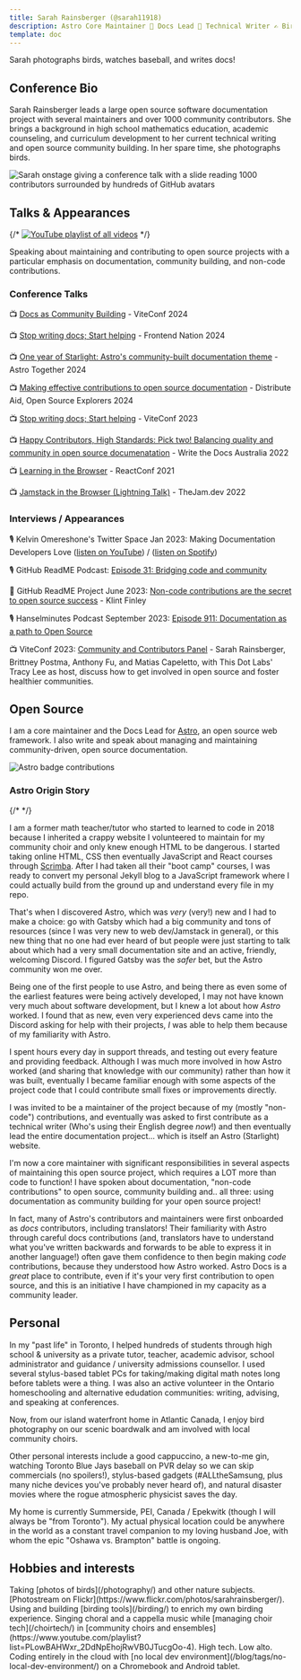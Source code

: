 ```yaml
---
title: Sarah Rainsberger (@sarah11918)
description: Astro Core Maintainer 🚀 Docs Lead 📑 Technical Writer ✍️ Bird Photographer 🐦
template: doc
---
```


Sarah photographs birds, watches baseball, and writes docs!

## Conference Bio

Sarah Rainsberger leads a large open source software documentation project with several maintainers and over 1000 community contributors. She brings a background in high school mathematics education, academic counseling, and curriculum development to her current technical writing and open source community building. In her spare time, she photographs birds. 

![Sarah onstage giving a conference talk with a slide reading 1000 contributors surrounded by hundreds of GitHub avatars](../../assets/keynote-1000.png)

## Talks & Appearances
{/* 
[![YouTube playlist of all videos](https://img.shields.io/badge/playlist_of_all_videos-YouTube-FF0000?style=for-the-badge&logo=youtube&logoColor=white)](https://youtube.com/playlist?list=PLowBAHWxr_2DgiS5maPN2wg96dmKho_yC&si=_ckXtTot6ApGcoMk) */}

Speaking about maintaining and contributing to open source projects with a particular emphasis on documentation, community building, and non-code contributions.

<LinkCard title="YouTube playlist of talks" href="https://youtube.com/playlist?list=PLowBAHWxr_2DgiS5maPN2wg96dmKho_yC&si=_ckXtTot6ApGcoMk" />


### Conference Talks

📺 [Docs as Community Building](https://www.youtube.com/watch?v=MK4s-P3kqyA) - ViteConf 2024

📺 [Stop writing docs; Start helping](https://www.youtube.com/watch?v=TvWxf13eDwY&list=PLowBAHWxr_2DgiS5maPN2wg96dmKho_yC&index=2) - Frontend Nation 2024

📺 [One year of Starlight: Astro's community-built documentation theme](https://www.youtube.com/watch?v=j8K-ESJF814&list=PLowBAHWxr_2DgiS5maPN2wg96dmKho_yC&index=4) - Astro Together 2024

📺 [Making effective contributions to open source documentation](https://www.youtube.com/watch?v=abw7-BfApMk) - Distribute Aid, Open Source Explorers 2024

📺 [Stop writing docs; Start helping](https://www.youtube.com/watch?v=jcpkVJr-rUw&list=PLqGQbXn_GDmkOsHI7-Wrbv1GgAA4tJZhg&index=26) - ViteConf 2023

📺 [Happy Contributors, High Standards: Pick two! Balancing quality and community in open source documenatation](https://www.youtube.com/watch?v=emgFALmCyrY&list=PLZAeFn6dfHpktOcWn5mQNOx5gYo6O7TR6&index=6) - Write the Docs Australia 2022

📺 [Learning in the Browser](https://www.youtube.com/watch?v=5X-WEQflCL0&list=PLNG_1j3cPCaZZ7etkzWA7JfdmKWT0pMsa&index=9) - ReactConf 2021

📺 [Jamstack in the Browser (Lightning Talk)](https://www.youtube.com/watch?v=tmKlWSIJbuo) - TheJam.dev 2022

### Interviews / Appearances

🎙️ Kelvin Omereshone's Twitter Space Jan 2023: Making Documentation Developers Love ([listen on YouTube](https://www.youtube.com/watch?v=YW4IfoJM30g)) / ([listen on Spotify](https://open.spotify.com/episode/5QYkgKtsneWhUAebPahIRJ?si=bfTpykAZRLWVBE3wvQiuzQ))

🎙️ GitHub ReadME Podcast: [Episode 31: Bridging code and community](https://github.com/readme/podcast/code-and-community)

📰 GitHub ReadME Project June 2023: [Non-code contributions are the secret to open source success](https://github.com/readme/featured/open-source-non-code-contributions) - Klint Finley

🎙️ Hanselminutes Podcast September 2023: [Episode 911: Documentation as a path to Open Source](https://www.hanselminutes.com/911/documentation-as-a-path-to-open-source-with-sarah-rainsberger)

📺 ViteConf 2023: [Community and Contributors Panel](https://www.youtube.com/watch?v=rqB7hy5lcmc&list=PLqGQbXn_GDmkOsHI7-Wrbv1GgAA4tJZhg&index=29) - Sarah Rainsberger, Brittney Postma, Anthony Fu, and Matias Capeletto, with This Dot Labs' Tracy Lee as host, discuss how to get involved in open source and foster healthier communities.


## Open Source

I am a core maintainer and the Docs Lead for [Astro](https://astro.build), an open source web framework. I also write and speak about managing and maintaining community-driven, open source documentation.

![Astro badge contributions](https://astro.badg.es/v1/contributor/sarah11918.svg)

### Astro Origin Story

{/* <YouTube id="https://www.youtube.com/watch?v=5X-WEQflCL0" poster="https://lh3.googleusercontent.com/pw/AP1GczNrWISeUjqenC-v29vafRSz88O3qQPZQe8Zx4WjcbWA9vR1UgdjRDCyO5-C3-Y4IIHwFVjU8x_bP9d5meELHijDEEwy_vRbJb9rFNn1AmY_QU0i0WU6IRRU2k8JXiMk64IbaCzCqqCpHcWvs3e8lvy2JFI=w1159-h869-no" title="Sarah's open source origin story: Learning in the Browser" /> */}

I am a former math teacher/tutor who started to learned to code in 2018 because I inherited a crappy website I volunteered to maintain for my community choir and only knew enough HTML to be dangerous. I started taking online HTML, CSS then eventually JavaScript and React courses through [Scrimba](https://scrimba.com). After I had taken all their "boot camp" courses, I was ready to convert my personal Jekyll blog to a JavaScript framework where I could actually build from the ground up and understand every file in my repo.

That's when I discovered Astro, which was *very* (very!) new and I had to make a choice: go with Gatsby which had a big community and tons of resources (since I was very new to web dev/Jamstack in general), or this new thing that no one had ever heard of but people were just starting to talk about which had a very small documentation site and an active, friendly, welcoming Discord. I figured Gatsby was the *safer* bet, but the Astro community won me over. 

Being one of the first people to use Astro, and being there as even some of the earliest features were being actively developed, I may not have known very much about software development, but I knew a lot about how *Astro* worked. I found that as new, even very experienced devs came into the Discord asking for help with their projects, *I* was able to help them because of my familiarity with Astro.

I spent hours every day in support threads, and testing out every feature and providing feedback. Although I was much more involved in how Astro worked (and sharing that knowledge with our community) rather than how it was built, eventually I became familiar enough with some aspects of the project code that I could contribute small fixes or improvements directly.

I was invited to be a maintainer of the project because of my (mostly "non-code") contributions, and eventually was asked to first contribute as a technical writer (Who's using their English degree *now*!) and then eventually lead the entire documentation project... which is itself an Astro (Starlight) website.

I'm now a core maintainer with significant responsibilities in several aspects of maintaining this open source project, which requires a LOT more than code to function! I have spoken about documentation, "non-code contributions" to open source, community building and.. all three: using documentation as community building for your open source project!

In fact, many of Astro's contributors and maintainers were first onboarded as *docs* contributors, including translators! Their familiarity with Astro through careful docs contributions (and, translators have to understand what you've written backwards and forwards to be able to express it in another language!) often gave them confidence to then begin making *code* contributions, because they understood how Astro worked. Astro Docs is a *great* place to contribute, even if it's your very first contribution to open source, and this is an initiative I have championed in my capacity as a community leader.

## Personal

In my "past life" in Toronto, I helped hundreds of students through high school & university as a private tutor, teacher, academic advisor, school administrator and guidance / university admissions counsellor. I used several stylus-based tablet PCs for taking/making digital math notes long before tablets were a thing. I was also an active volunteer in the Ontario homeschooling and alternative edudation communities: writing, advising, and speaking at conferences.

Now, from our island waterfront home in Atlantic Canada, I enjoy bird photography on our scenic boardwalk and am involved with local community choirs.

Other personal interests include a good cappuccino, a new-to-me gin, watching Toronto Blue Jays baseball on PVR delay so we can skip commercials (no spoilers!), stylus-based gadgets (#ALLtheSamsung, plus many niche devices you've probably never heard of), and natural disaster movies where the rogue atmospheric physicist saves the day.

My home is currently Summerside, PEI, Canada / Epekwitk (though I will always be "from Toronto"). My actual physical location could be anywhere in the world as a constant travel companion to my loving husband Joe, with whom the epic "Oshawa vs. Brampton" battle is ongoing.

## Hobbies and interests

<CardGrid>
	<Card title="Nature Photography" icon="instagram">
	Taking [photos of birds](/photography/) and other nature subjects. [Photostream on Flickr](https://www.flickr.com/photos/sarahrainsberger/).
	</Card>
	<Card title="sBirb" icon="twitter">
	Using and building [birding tools](/birding/) to enrich my own birding experience.
	</Card>
  <Card title="Vocal music" icon="seti:audio">
		Singing choral and a cappella music while [managing choir tech](/choirtech/) in [community choirs and ensembles](https://www.youtube.com/playlist?list=PLowBAHWxr_2DdNpEhojRwVB0JTucgOo-4). High tech. Low alto.
	</Card>
	<Card title="Cloud-based development" icon="laptop">
		Coding entirely in the cloud with [no local dev environment](/blog/tags/no-local-dev-environment/) on a Chromebook and Android tablet.
	</Card>
</CardGrid>
